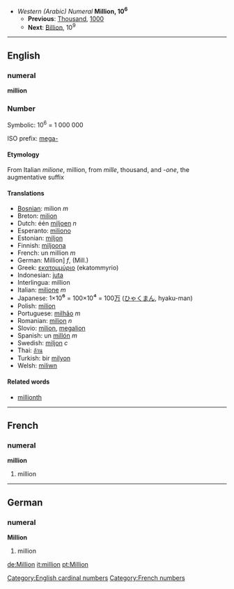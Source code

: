 *''Western (Arabic) Numeral'' '''Million, 10<sup>6</sup>'''
**'''Previous''': [[Thousand]], [[1000]]
**'''Next''': [[Billion]], 10<sup>9</sup>

----

==English==
===numeral===
'''million'''

===Number===

Symbolic: 10<sup>6</sup> = 1 000 000

ISO prefix: [[mega-]]

====Etymology====

From Italian ''milione'', million, from ''mille'', thousand, and ''-one'', the augmentative suffix

====Translations====

*[[Bosnian]]: milion ''m''
*Breton: [[milion]]
*Dutch: één [[miljoen]] ''n''
*Esperanto: [[miliono]]
*Estonian: [[miljon]]
*Finnish: [[miljoona]]
*French: un million ''m''
*German: Million] ''f'', (Mill.)
*Greek: [[εκατομμύριο]] (ekatommyrio) '' ''
*Indonesian: [[juta]]
*Interlingua: million
*Italian: [[milione]] ''m''
*Japanese: 1×10<big>⁶</big> = 100×10<big>⁴</big> = 100[[万]] ([[ひゃく]][[まん]], hyaku-man)
*Polish: [[milion]]
*Portuguese: [[milhão]] ''m''
*Romanian: [[milion]] ''n''
*Slovio:  [[milion]], [[megalion]]
*Spanish: un [[millón]] ''m''
*Swedish: [[miljon]] ''c''
*Thai: [[ล้าน]]
*Turkish: bir [[milyon]]
*Welsh: [[miliwn]]

====Related words====

*[[millionth]]

----

==French==
===numeral===
'''million'''

# million

----
==German==
===numeral===
'''Million'''

# million

[[Category:English cardinal numbers]]

[[de:Million]]
[[it:million]]
[[pt:Million]]
[[Category:French numbers]]